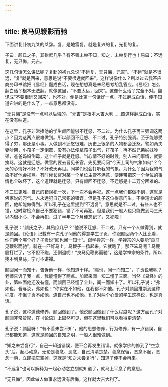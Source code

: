 ```yaml
---
---
---
```

title: 良马见鞭影而驰
---




下面讲复卦初九爻的爻辞。复，是地雷复，就是复兴的复，光复的复。

子曰：颜氏之子，其殆庶几乎？有不善未尝不知，知之，未尝复行也！易曰：不远复，无只悔，元吉。

这几句话怎么讲法呢？复卦的初九爻说“不远复，无只悔，元吉”。“不远”就是不很远，“复”就是回来，意思是说“不要很远就回来”。这样说像什么？所以过去我答应商务印书馆把《易经》翻成白话，现在想想真是未经思考胡乱答应。《易经》怎么翻白话？根本无法翻。就像这里，“不要太远，回来”。这像什么话？完全不对。翻译成“不要很远又回来”，也不对，倒是比第一句话好一点，不过翻成白话，便不知道它讲的是什么了，一点意思都没有。

“无只悔”是没有一点可以后悔的，“元吉”是根本大吉大利……照这样翻成白话，实在没有味道。

在这里，孔子非常捧他的学生颜回能够不迁怒、不二过。为什么孔子再三强调这两点？因为这两点很难做到。所以颜回不迁怒、不二过，孔子特别强调。至于能够受得了穷，那还是小事。人做到不迁怒很难，历史上很多的人物都会迁怒。譬如两夫妻吵架，小孩子一定倒霉，没有办法便拿孩子出气，打孩子；再不然兄弟姊妹吵架，爸爸妈妈倒霉，这个样子就是迁怒。当心情不好的时候，别人来问事情，就要挨骂，这就是迁怒。做官的要去晋见长官，先见要问问“今天上司的气象如何”？今天的心情好不好？不好改天再见。同学们也会打听我的气象。为什么？因为我的气象不好他会挨骂。有时候长官对某一个单位主管不满意，便连带把这一个单位的事情也全破坏了，这个道理就是迁怒。只有颜回不迁怒。不迁怒是十二万分困难的。

不二过更难，自己的错误犯一次，下一次不会再犯。这一点我们都做不到，这就是佛家说的习气。人永远犯自己常犯的错误。但是孔子这位得意门生，不幸短命的颜回，他却能做得到。所以孔子在这里提到“不远复”，意思就是不二过。有些人也不错，也时常检点自己不要犯错，错了不可再犯。但是我们一般人也只能做到两三天以内很小心，不会再犯，过了半年三个月便忘记了，又犯啦！

孔子说：“颜氏之子，其殆庶几乎？”他说不迁怒、不二过，只有一个人做得到，就是颜回。《论语》记载有一次孔子问他的得意学生子贡，你跟颜回两个人比比看，你们两个哪个好？子贡说“回也闻一知十”。跟学禅宗一样，学禅宗的人要能“良马见鞭影而驰”，骑在一匹好马上，马鞭子一扬起来，它就跑了。那匹笨马呢？马屁股打烂了，它不但不跑，还倒退呢！“良马见鞭影而驰”，这是学禅宗的条件。所以找不到良马，宁可不讲禅。

颜回闻一而知十，告诉他一样，他知道十样。“赐也，闻一而知二”，子贡说我呢？老师告诉了我一点，我能懂得了两点。加起来闻一知二懂了三面。当然《易经》的卦，第四面他还没有懂，而颜回已经懂了全卦，闻一而知十了。所以孔子说：“弗如也，吾与汝，弗如也！”你实在不如他，连我都不如他。孔子对颜回推崇到这种程度，不但子贡不如他，连自己也不如他。孔子对两个心爱的学生这样说，也是真话。

孔子说，这种道德修养，颜回做到了。他说颜回做到了什么程度呢？这方面孔子对颜回非常赞叹，在《论语》上固然可见，但在这里我们可以看得更清楚。

孔子说：颜回呀！“有不善未尝不知”，他的思想修养，行为修养，有一点错误，自己都能知道，这就是颜回的自知之明，一般人很难做到。

“知之未尝复行”，自己一知道错误，便不会再发生错误。就像学佛的修到了“空念头”后，起心动念，无论是善念、恶念，自己清清楚楚。善念保留，恶念不起，恶念一萌，立即把它空掉，这就是“知之未尝复行”，知道了便不会再来。

“不远复”也可以解释为一起心动念立刻就知道了，就马上平息了的意思。

“无只悔”，因此做人做事永远没有后悔，这样就大吉大利了。